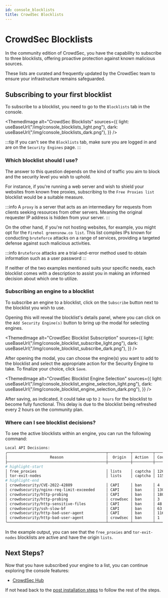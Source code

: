 ```yaml
---
id: console_blocklists
title: CrowdSec Blocklists
---
```



# CrowdSec Blocklists

In the community edition of CrowdSec, you have the capability to subscribe to three blocklists, offering proactive protection against known malicious sources.

These lists are curated and frequently updated by the CrowdSec team to ensure your infrastructure remains safeguarded.

## Subscribing to your first blocklist

To subscribe to a blocklist, you need to go to the `Blocklists` tab in the console.

<ThemedImage
    alt="CrowdSec Blocklists"
    sources={{
        light: useBaseUrl("/img/console_blocklists_light.png"),
        dark: useBaseUrl("/img/console_blocklists_dark.png"),
    }}
/>

:::tip
If you can't see the `Blocklists` tab, make sure you are logged in and are on the `Security Engines` page.
:::

### Which blocklist should I use?

The answer to this question depends on the kind of traffic you aim to block and the security level you wish to uphold.

For instance, if you're running a web server and wish to shield your websites from known free proxies, subscribing to the `Free Proxies list` blocklist would be a suitable measure.

:::info
A `proxy` is a server that acts as an intermediary for requests from clients seeking resources from other servers. Meaning the original requester IP address is hidden from your server.
:::

On the other hand, if you're not hosting websites, for example, you might opt for the `Firehol greensnow.co list`. This list compiles IPs known for conducting `bruteforce` attacks on a range of services, providing a targeted defense against such malicious activities.

:::info
`Bruteforce` attacks are a trial-and-error method used to obtain information such as a user password
:::

If neither of the two examples mentioned suits your specific needs, each blocklist comes with a description to assist you in making an informed decision about which one to utilize.

### Subscribing an engine to a blocklist

To subscribe an engine to a blocklist, click on the `Subscribe` button next to the blocklist you wish to use.

Opening this will reveal the blocklist's details panel, where you can click on the `Add Security Engine(s)` button to bring up the modal for selecting engines.

<ThemedImage
    alt="CrowdSec Blocklist Subscription"
    sources={{
        light: useBaseUrl("/img/console_blocklist_subscribe_light.png"),
        dark: useBaseUrl("/img/console_blocklist_subscribe_dark.png"),
    }}
/>

After opening the modal, you can choose the engine(s) you want to add to the blocklist and select the appropriate action for the Security Engine to take. To finalize your choice, click `Save`.

<ThemedImage
    alt="CrowdSec Blocklist Engine Selection"
    sources={{
        light: useBaseUrl("/img/console_blocklist_engine_selection_light.png"),
        dark: useBaseUrl("/img/console_blocklist_engine_selection_dark.png"),
    }}
/>

After saving, as indicated, it could take up to `2 hours` for the blocklist to become fully functional. This delay is due to the blocklist being refreshed every 2 hours on the community plan.

### Where can I see blocklist decisions?

To see the active blocklists within an engine, you can run the following command:

<UnixWindowsK8sTabs
    bash="cscli metrics show decisions"
    powershell="cscli.exe metrics show decisions"
    k8s="kubectl exec -n crowdsec -it crowdsec-lapi-<id> -- cscli metrics show decisions"
/>

```bash title="Example Output"
Local API Decisions:
╭────────────────────────────────────────────┬──────────┬─────────┬───────╮
│                   Reason                   │  Origin  │ Action  │ Count │
├────────────────────────────────────────────┼──────────┼─────────┼───────┤
# highlight-start
│ free_proxies                               │ lists    │ captcha │ 12668 │
│ tor-exit-nodes                             │ lists    │ captcha │ 1152  │
# highlight-end
│ crowdsecurity/CVE-2022-42889               │ CAPI     │ ban     │ 4     │
│ crowdsecurity/nginx-req-limit-exceeded     │ CAPI     │ ban     │ 130   │
│ crowdsecurity/http-probing                 │ CAPI     │ ban     │ 1805  │
│ crowdsecurity/http-probing                 │ crowdsec │ ban     │ 3     │
│ crowdsecurity/http-sensitive-files         │ CAPI     │ ban     │ 48    │
│ crowdsecurity/ssh-slow-bf                  │ CAPI     │ ban     │ 63    │
│ crowdsecurity/http-bad-user-agent          │ CAPI     │ ban     │ 11623 │
│ crowdsecurity/http-bad-user-agent          │ crowdsec │ ban     │ 1     │
╰────────────────────────────────────────────┴──────────┴─────────┴───────╯
```

In the example output, you can see that the `free_proxies` and `tor-exit-nodes` blocklists are active and have the origin `lists`.

## Next Steps?

Now that you have subscribed your engine to a list, you can continue exploring the console features:

- [CrowdSec Hub](/getting_started/post_installation/console_hub.mdx)

If not head back to the [post installation steps](/getting_started/next_steps.md#1-crowdsec-console) to follow the rest of the steps.
